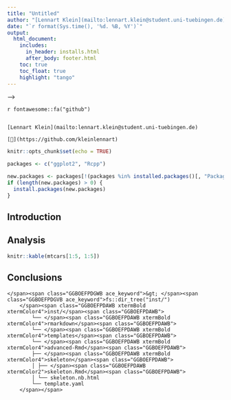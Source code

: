 ```yaml
---
title: "Untitled"
author: "[Lennart Klein](mailto:lennart.klein@student.uni-tuebingen.de)"
date: "`r format(Sys.time(), '%d. %B, %Y')`"
output:
  html_document:
    includes:
      in_header: installs.html
      after_body: footer.html
    toc: true
    toc_float: true
    highlight: "tango"
---
```


<!-- <div> -->

<!--   Break right after this -->

<!--   <!-- <br> could go here, but can we do it with CSS? --> -->

<!--   <span> -->
<!--     and before this -->
<!--   </span> -->

<!-- </div> -->


<!-- "[Lennart Klein](mailto:lennart.klein@student.uni-tuebingen.de)<br> See the code on [github](https://github.com/kleinlennart/)" -->


`r fontawesome::fa("github")`
```r

```




```
[Lennart Klein](mailto:lennart.klein@student.uni-tuebingen.de)

[](https://github.com/kleinlennart)
```


```r
knitr::opts_chunk$set(echo = TRUE)
```

```r
packages <- c("ggplot2", "Rcpp")

new.packages <- packages[!(packages %in% installed.packages()[, "Package"])]
if (length(new.packages) > 0) {
  install.packages(new.packages)
}
```


## Introduction

## Analysis

```r
knitr::kable(mtcars[1:5, 1:5])
```


## Conclusions
```
</span><span class="GGBOEFPDGWB ace_keyword">&gt; </span><span class="GGBOEFPDGVB ace_keyword">fs::dir_tree("inst/")
    </span><span class="GGBOEFPDAWB xtermBold xtermColor4">inst/</span><span class="GGBOEFPDAWB">
        └── </span><span class="GGBOEFPDAWB xtermBold xtermColor4">rmarkdown</span><span class="GGBOEFPDAWB">
        └── </span><span class="GGBOEFPDAWB xtermBold xtermColor4">templates</span><span class="GGBOEFPDAWB">
        └── </span><span class="GGBOEFPDAWB xtermBold xtermColor4">advanced-Rmd</span><span class="GGBOEFPDAWB">
        ├── </span><span class="GGBOEFPDAWB xtermBold xtermColor4">skeleton</span><span class="GGBOEFPDAWB">
        │ ├── </span><span class="GGBOEFPDAWB xtermColor2">skeleton.Rmd</span><span class="GGBOEFPDAWB">
        │ └── skeleton.nb.html
        └── template.yaml
    </span></span>
```
